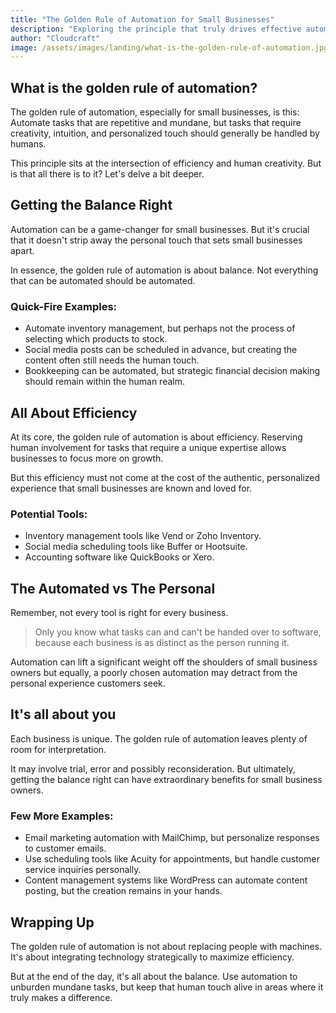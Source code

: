 ```yaml
---
title: "The Golden Rule of Automation for Small Businesses"
description: "Exploring the principle that truly drives effective automation in small retail and service businesses."
author: "Cloudcraft"
image: /assets/images/landing/what-is-the-golden-rule-of-automation.jpg
---
```


## What is the golden rule of automation?

The golden rule of automation, especially for small businesses, is this: Automate tasks that are repetitive and mundane, but tasks that require creativity, intuition, and personalized touch should generally be handled by humans. 

This principle sits at the intersection of efficiency and human creativity. But is that all there is to it? Let's delve a bit deeper.

<ServicesBlurb />

## Getting the Balance Right

Automation can be a game-changer for small businesses. But it's crucial that it doesn't strip away the personal touch that sets small businesses apart. 

In essence, the golden rule of automation is about balance. Not everything that can be automated should be automated.

### Quick-Fire Examples:

 * Automate inventory management, but perhaps not the process of selecting which products to stock.
 * Social media posts can be scheduled in advance, but creating the content often still needs the human touch.
 * Bookkeeping can be automated, but strategic financial decision making should remain within the human realm.

## All About Efficiency

At its core, the golden rule of automation is about efficiency. Reserving human involvement for tasks that require a unique expertise allows businesses to focus more on growth.

But this efficiency must not come at the cost of the authentic, personalized experience that small businesses are known and loved for.

### Potential Tools:

 * Inventory management tools like Vend or Zoho Inventory.
 * Social media scheduling tools like Buffer or Hootsuite.
 * Accounting software like QuickBooks or Xero.

<GetStartedBlurb />

## The Automated vs The Personal

Remember, not every tool is right for every business. <blockquote>Only you know what tasks can and can't be handed over to software, because each business is as distinct as the person running it.</blockquote>

Automation can lift a significant weight off the shoulders of small business owners but equally, a poorly chosen automation may detract from the personal experience customers seek.

## It's all about you
 
Each business is unique. The golden rule of automation leaves plenty of room for interpretation. 

It may involve trial, error and possibly reconsideration. But ultimately, getting the balance right can have extraordinary benefits for small business owners.

### Few More Examples:

 * Email marketing automation with MailChimp, but personalize responses to customer emails.
 * Use scheduling tools like Acuity for appointments, but handle customer service inquiries personally.
 * Content management systems like WordPress can automate content posting, but the creation remains in your hands.

## Wrapping Up

The golden rule of automation is not about replacing people with machines. It's about integrating technology strategically to maximize efficiency. 

But at the end of the day, it's all about the balance. Use automation to unburden mundane tasks, but keep that human touch alive in areas where it truly makes a difference.
